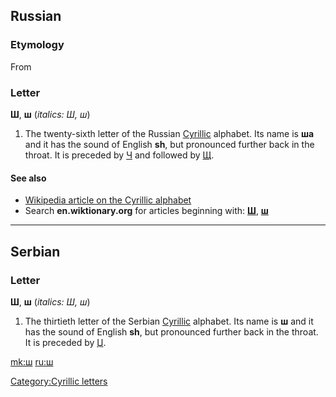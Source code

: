 {{see|ש}}
==Russian==

===Etymology===
From {{etyl|he|ru}} {{term|ש|lang=he|sc=hebrew}}

===Letter===
'''Ш''', '''ш''' (''italics: Ш, ш'')

#The twenty-sixth letter of the Russian [[Cyrillic]] alphabet. Its name is '''ша''' {{IPAchar|(ʃa)}} and it has the sound of English '''sh''', but pronounced further back in the throat. It is preceded by [[ч|Ч]] and followed by [[щ|Щ]].

====See also====
*[[w:Cyrillic alphabet|Wikipedia article on the Cyrillic alphabet]]
*Search '''en.wiktionary.org''' for articles beginning with: '''[http://en.wiktionary.org/w/index.php?title=Special%3AAllpages&from=%D0%A8&namespace=0 Ш]''', '''[http://en.wiktionary.org/w/index.php?title=Special%3AAllpages&from=%D1%88&namespace=0 ш]'''

[[Category:Cyrillic letters]]

----

==Serbian==

===Letter===
'''Ш''', '''ш''' (''italics: Ш, ш'')

#The thirtieth letter of the Serbian [[Cyrillic]] alphabet. Its name is '''ш''' and it has the sound of English '''sh''', but pronounced further back in the throat. It is preceded by [[џ|Џ]].

[[mk:ш]]
[[ru:ш]]